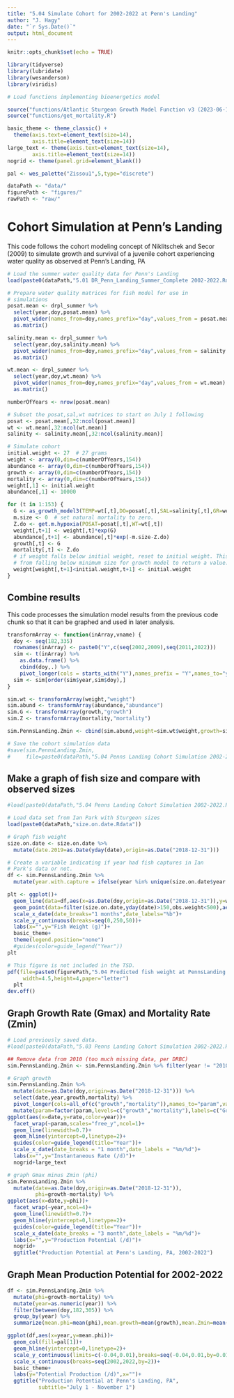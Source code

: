 ```yaml
---
title: "5.04 Simulate Cohort for 2002-2022 at Penn's Landing"
author: "J. Hagy"
date: "`r Sys.Date()`"
output: html_document
---
```


```r
knitr::opts_chunk$set(echo = TRUE)

library(tidyverse)
library(lubridate)
library(wesanderson)
library(viridis)

# Load functions implementing bioenergetics model

source("functions/Atlantic Sturgeon Growth Model Function v3 (2023-06-13).R")
source("functions/get_mortality.R")

basic_theme <- theme_classic() +
  theme(axis.text=element_text(size=14),
        axis.title=element_text(size=14))
large_text <- theme(axis.text=element_text(size=14),
        axis.title=element_text(size=14))
nogrid <- theme(panel.grid=element_blank())

pal <- wes_palette("Zissou1",5,type="discrete")

dataPath <- "data/"
figurePath <- "figures/"
rawPath <- "raw/"

```

# Cohort Simulation at Penn's Landing

This code follows the cohort modeling concept of Niklitschek and Secor (2009) to simulate growth and survival of a juvenile cohort experiencing water quality as observed at Penn's Landing, PA

```r

# Load the summer water quality data for Penn's Landing
load(paste0(dataPath,"5.01 DR_Penn_Landing_Summer_Complete 2002-2022.Rdata"))

# Prepare water quality matrices for fish model for use in 
# simulations
posat.mean <- drpl_summer %>%
  select(year,doy,posat.mean) %>% 
  pivot_wider(names_from=doy,names_prefix="day",values_from = posat.mean) %>% 
  as.matrix()

salinity.mean <- drpl_summer %>%
  select(year,doy,salinity.mean) %>% 
  pivot_wider(names_from=doy,names_prefix="day",values_from = salinity.mean) %>% 
  as.matrix()

wt.mean <- drpl_summer %>%
  select(year,doy,wt.mean) %>% 
  pivot_wider(names_from=doy,names_prefix="day",values_from = wt.mean) %>% 
  as.matrix()

numberOfYears <- nrow(posat.mean)

# Subset the posat,sal,wt matrices to start on July 1 following 
posat <- posat.mean[,32:ncol(posat.mean)]
wt <- wt.mean[,32:ncol(wt.mean)]
salinity <- salinity.mean[,32:ncol(salinity.mean)]

# Simulate cohort
initial.weight <- 27  # 27 grams
weight <- array(0,dim=c(numberOfYears,154))
abundance <- array(0,dim=c(numberOfYears,154))
growth <- array(0,dim=c(numberOfYears,154))
mortality <- array(0,dim=c(numberOfYears,154))
weight[,1] <- initial.weight
abundance[,1] <- 10000

for (t in 1:153) {
  G <- as_growth_model3(TEMP=wt[,t],DO=posat[,t],SAL=salinity[,t],GR=weight[,t])
  m.size <- 0  # set natural mortality to zero.
  Z.do <- get.m.hypoxia(POSAT=posat[,t],WT=wt[,t])
  weight[,t+1] <- weight[,t]*exp(G)
  abundance[,t+1] <- abundance[,t]*exp(-m.size-Z.do)
  growth[,t] <- G
  mortality[,t] <- Z.do
  # if weight falls below initial weight, reset to initial weight. This prevents weight
  # from falling below minimum size for growth model to return a value.
  weight[weight[,t+1]<initial.weight,t+1] <- initial.weight
}

```

## Combine results
This code processes the simulation model results from the previous code chunk so that it can be graphed and used in later analysis.

```r

transformArray <- function(inArray,vname) {
  doy <- seq(182,335)
  rownames(inArray) <- paste0("Y",c(seq(2002,2009),seq(2011,2022)))
  sim <- t(inArray) %>% 
    as.data.frame() %>% 
    cbind(doy,.) %>% 
    pivot_longer(cols = starts_with("Y"),names_prefix = "Y",names_to="year",values_to = vname) 
  sim <- sim[order(sim$year,sim$doy),]
}

sim.wt <- transformArray(weight,"weight")
sim.abund <- transformArray(abundance,"abundance")
sim.G <- transformArray(growth,"growth")
sim.Z <- transformArray(mortality,"mortality")

sim.PennsLanding.Zmin <- cbind(sim.abund,weight=sim.wt$weight,growth=sim.G$growth,mortality=sim.Z$mortality)

# Save the cohort simulation data
#save(sim.PennsLanding.Zmin,
#     file=paste0(dataPath,"5.04 Penns Landing Cohort Simulation 2002-2022.Rdata"))

```

## Make a graph of fish size and compare with observed sizes

```r

#load(paste0(dataPath,"5.04 Penns Landing Cohort Simulation 2002-2022.Rdata"))

# Load data set from Ian Park with Sturgeon sizes
load(paste0(dataPath,"size.on.date.Rdata"))

# Graph fish weight
size.on.date <- size.on.date %>% 
  mutate(date.2019=as.Date(yday(date),origin=as.Date("2018-12-31")))

# Create a variable indicating if year had fish captures in Ian
# Park's data or not.
df <- sim.PennsLanding.Zmin %>% 
  mutate(year.with.capture = ifelse(year %in% unique(size.on.date$year.capture),"With Capture","No Captures")) %>% mutate(year.with.capture=factor(year.with.capture,levels=c("With Capture","No Captures")))

plt <- ggplot()+
  geom_line(data=df,aes(x=as.Date(doy,origin=as.Date("2018-12-31")),y=weight,group=factor(year),linetype=year.with.capture))+
  geom_point(data=filter(size.on.date,yday(date)>150,obs.weight<500),aes(x=date.2019,y=obs.weight),size=1.5,shape=1)+
  scale_x_date(date_breaks="1 months",date_labels="%b")+
  scale_y_continuous(breaks=seq(0,250,50))+
  labs(x="",y="Fish Weight (g)")+
  basic_theme+
  theme(legend.position="none")
  #guides(color=guide_legend("Year"))
plt

# This figure is not included in the TSD.
pdf(file=paste0(figurePath,"5.04 Predicted fish weight at PennsLanding.pdf"),
     width=4.5,height=4,paper="letter")
  plt
dev.off()

```

## Graph Growth Rate (Gmax) and Mortality Rate (Zmin)

```r

# Load previously saved data.
#load(paste0(dataPath,"5.03 Penns Landing Cohort Simulation 2002-2022.Rdata"))

## Remove data from 2010 (too much missing data, per DRBC)
sim.PennsLanding.Zmin <- sim.PennsLanding.Zmin %>% filter(year != "2010" )

# Graph growth
sim.PennsLanding.Zmin %>% 
  mutate(date=as.Date(doy,origin=as.Date("2018-12-31"))) %>%
  select(date,year,growth,mortality) %>% 
  pivot_longer(cols=all_of(c("growth","mortality")),names_to="param",values_to = "rate") %>% 
  mutate(param=factor(param,levels=c("growth","mortality"),labels=c("Growth","Mortality"))) %>% 
ggplot(aes(x=date,y=rate,color=year))+
  facet_wrap(~param,scales="free_y",ncol=1)+
  geom_line(linewidth=0.7)+
  geom_hline(yintercept=0,linetype=2)+
  guides(color=guide_legend(title="Year"))+
  scale_x_date(date_breaks = "1 month",date_labels = "%m/%d")+
  labs(x="",y="Instantaneous Rate (/d)")+
  nogrid+large_text

# graph Gmax minus Zmin (phi)
sim.PennsLanding.Zmin %>% 
  mutate(date=as.Date(doy,origin=as.Date("2018-12-31")),
         phi=growth-mortality) %>%
ggplot(aes(x=date,y=phi))+
  facet_wrap(~year,ncol=4)+
  geom_line(linewidth=0.7)+
  geom_hline(yintercept=0,linetype=2)+
  guides(color=guide_legend(title="Year"))+
  scale_x_date(date_breaks = "3 month",date_labels = "%m/%d")+
  labs(x="",y="Production Potential (/d)")+
  nogrid+
  ggtitle("Production Potential at Penn's Landing, PA, 2002-2022")

```

## Graph Mean Production Potential for 2002-2022

```r

df <- sim.PennsLanding.Zmin %>% 
  mutate(phi=growth-mortality) %>% 
  mutate(year=as.numeric(year)) %>% 
  filter(between(doy,182,305)) %>% 
  group_by(year) %>% 
  summarize(mean.phi=mean(phi),mean.growth=mean(growth),mean.Zmin=mean(mortality))

ggplot(df,aes(x=year,y=mean.phi))+
  geom_col(fill=pal[1])+
  geom_hline(yintercept=0,linetype=2)+
  scale_y_continuous(limits=c(-0.04,0.01),breaks=seq(-0.04,0.01,by=0.01))+
  scale_x_continuous(breaks=seq(2002,2022,by=2))+
  basic_theme+
  labs(y="Potential Production (/d)",x="")+
  ggtitle("Production Potential at Penn's Landing, PA",
          subtitle="July 1 - November 1")

```
